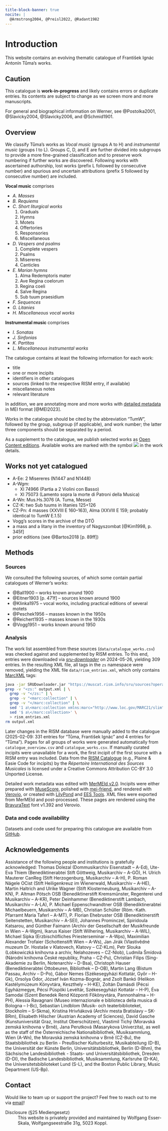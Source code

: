 ```yaml
---
title-block-banner: true
nocite: |
  @Armstrong2004, @Preisl2022, @Radant1982
---
```


# Introduction {.unnumbered}

This website contains an evolving thematic catalogue of František Ignác Antonín Tůma's works.

::: {.callout-important}
## Caution

This catalogue is **work-in-progress** and likely contains errors or duplicate entries. Its contents are subject to change as we screen more and more manuscripts.
:::

For general and biographical information on Werner, see @Postolka2001, @Slavicky2004, @Slavicky2006, and @Schmid1901.


## Overview

We classify Tůma's works as *Vocal music* (groups A to H) and *instrumental music* (groups I to L). Groups C, D, and E are further divided into subgroups to provide a more fine-grained classification and to preserve work numbering if further works are discovered. Following works with ascertained authorship, lost works (prefix L followed by consecutive number) and spurious and uncertain attributions (prefix S followed by consecutive number) are included.

**Vocal music** comprises

- *A. Masses*<br/>
- *B. Requiems*
- *C. Short liturgical works*<br/>
  (1) Graduals<br/>
  (2) Hymns<br/>
  (3) Motets<br/>
  (4) Offertories<br/>
  (5) Responsories<br/>
  (6) Miscellaneous
- *D. Vespers and psalms*<br/>
  (1) Complete vespers<br/>
  (2) Psalms<br/>
  (3) Misereres<br/>
  (4) Canticles
- *E. Marian hymns*<br/>
  (1) Alma Redemptoris mater<br/>
  (2) Ave Regina coelorum<br/>
  (3) Regina coeli<br/>
  (4) Salve Regina<br/>
  (5) Sub tuum praesidium
- *F. Sequences*
- *G. Litanies*
- *H. Miscellaneous vocal works*

**Instrumental music** comprises

- *I. Sonatas*
- *J. Sinfonias*
- *K. Partitas*
- *L. Miscellaneous instrumental works*

The catalogue contains at least the following information for each work:

- title
- one or more incipits
- identifiers in other catalogues
- sources (linked to the respective RISM entry, if available)
- miscellaneous notes
- relevant literature

In addition, we are annotating more and more works with [detailed metadata](metadata.qmd) in MEI format [@MEI2023].

Works in the catalogue should be cited by the abbreviation “TumW”, followed by the group, subgroup (if applicable), and work number; the latter three components should be separated by a period.

As a supplement to the catalogue, we publish selected works as [Open Content editions](https://edition.esser-skala.at/scores/frantisek-ignac-antonin-tuma/). Available works are marked with the symbol ![](../images/ees_link.svg) in the work details.


## Works not yet catalogued

- A-Ee: 2 Misereres (N1447 and N1448)
- A-Wgm:
  - XI 74966 (Partia a 2 Violini con Basso)
  - XI 75073 (Lamento sopra la morte di Patroni della Musica)
- A-Wn: Mus.Hs.3076 (A. Tuma, Messe)
- CZ-K: two Sub tuums in litanies 125+126
- CZ-Pn: 4 masses (XXVIII E 160–163), Alma (XXVIII E 159; probably identical to TumW E.1.5)
- Vogg's scores in the archive of the DTÖ
- a mass and a litany in the inventory of Nagyszombat [@Kim1998, p. 345f]
- prior editions (see @Bartos2018 [p. 89ff])


## Methods

### Sources

We consulted the following sources, of which some contain partial catalogues of Werner's works:

- @Ball1900 – works known around 1900
- @Eitner1903 [p. 471f] – sources known around 1900
- @Klinka1975 – vocal works, including practical editions of several motets
- @Peschek1956 – masses known in the 1950s
- @Reichert1935 – masses known in the 1930s
- @Vogg1951 – works known around 1950

### Analysis

The work list assembled from these sources (`data/catalogue_works.csv`) was checked against and supplemented by RISM entries. To this end, entries were downloaded via [*sru-downloader*](https://github.com/rism-international/sru-downloader) on 2024-05-26, yielding 309 entries. In the resulting XML file, all tags in the `zs` namespace were removed, yielding the XML file `data/rism_entries.xml`, which only contains [MarcXML](https://www.loc.gov/standards/marcxml/) tags:

```bash
java -jar SRUDownloader.jar "https://muscat.rism.info/sru/sources?operation=searchRetrieve&version=1.1&query=creator=%22T%C5%AFma,+Franti%C5%A1ek+Ign%C3%A1c%22&maximumRecords=100"
grep -v "<zs:" output.xml | \
  grep -v "</zs:" | \
  grep -v "<marc:collection" | \
  grep -v "</marc:collection" | \
  sed '1 a\<marc:collection xmlns:marc="http://www.loc.gov/MARC21/slim">' | \
  sed '$ a\</marc:collection>' \
  > rism_entries.xml
rm output.xml
```

Later changes in the RISM database were manually added to the catalogue (2025-02-09: 331 entries for “Tůma, František Ignác” and 4 entries for “Tůma”). Pages for all groups of works were generated automatically from `catalogue_overview.csv` and `catalogue_works.csv`. If manually curated incipits were unavailable for a work, the first incipit of the first source with a RISM entry was included. Data from the [RISM Catalogue](https://opac.rism.info) (e.g., Plaine & Easie Code for incipits) by the *Répertoire International des Sources Musicales* is licensed under a Creative Commons Attribution CC-BY 3.0 Unported License.

Detailed work metadata was edited with [MerMEId v2.0](https://mermeid.edirom.de/). Incipits were either prepared with [MuseScore](https://musescore.org), polished with [mei-friend](https://mei-friend.mdw.ac.at), and rendered with [Verovio](https://www.verovio.org), or created with [LilyPond](https://lilypond.org/) and [EES Tools](https://github.com/edition-esser-skala/ees-tools). XML files were exported from MerMEId and post-processed. These pages are rendered using the [BravuraText](https://github.com/steinbergmedia/bravura) font v1.392 and Verovio.


### Data and code availability

Datasets and code used for preparing this catalogue are available from [GitHub](https://github.com/edition-esser-skala/tuma-catalogue-of-works).


## Acknowledgements

Assistance of the following people and institutions is gratefully acknowledged:
Thomas Dolezal (Dommusikarchiv Eisenstadt – A-Ed),
Ute-Eva Thiem (Benediktinerabtei Stift Göttweig, Musikarchiv – A-GÖ),
H. Ulrich Mauterer CanReg (Stift Herzogenburg, Musikarchiv – A-H),
P. Roman Nägele OCist (Stift Heiligenkreuz im Wienerwald, Musikarchiv – A-HE),
Martin Haltrich and Ulrike Wagner (Stift Klosterneuburg, Musikarchiv – A-KN),
P. Altman Pötsch OSB (Benediktinerstift Kremsmünster, Regenterei und Musikarchiv – A-KR),
Peter Deinhammer (Benediktinerstift Lambach, Musikarchiv – A-LA),
P. Michael Eppenschwandtner OSB (Benediktinerabtei Michaelbeuern, Musikarchiv – A-MB),
Christian Schüller (Röm.-Kath. Pfarramt Maria Taferl – A-MT),
P. Florian Ehebruster OSB (Benediktinerstift Seitenstetten, Musikarchiv – A-SEI),
Johannes Prominczel, Spiridoula Katsarou, and Günther Faimann (Archiv der Gesellschaft der Musikfreunde in Wien – A-Wgm),
Ikarus Kaiser (Stift Wilhering, Musikarchiv – A-WIL),
Michael Sipka (Erzbischöfliches Priesterseminar – A-Wps),
Maximilian Alexander Trofaier (Schottenstift Wien – A-Ws),
Jan Jirák (Vlastivědné muzeum Dr. Hostaše v Klatovech, Klatovy – CZ-KLm),
Petr Slouka (Lobkowiczká knihovna a archiv, Nelahozeves – CZ-Nlob),
Ludmila Šmídová (Národní knihovna České republiky, Praha – CZ-Pu),
Christian Filips (Sing-Akademie zu Berlin, Notenarchiv – D-Bsa),
Christoph Hauser (Benediktinerabtei Ottobeuren, Bibliothek – D-OB),
Martin Lang (Bistum Passau, Archiv – D-Po),
Gábor Nemes (Székesegyházi Kottatár, Győr – H-Gk),
Orsolya Ódor, József Iván Kozma-Bognár, and Zsolt Bankó (Helikon Kastélymúzeum Könyvtára, Keszthely – H-KE),
Zoltán Damásdi (Pécsi Egyházmegye, Pécsi Püspöki Levéltár, Székesegyházi Kottatár – H-P),
Éva Samodai (Szent Benedek Rend Központi Főkönyvtára, Pannonhalma – H-PH),
Alessia Ravagnani (Museo internazionale e biblioteca della musica di Bologna – I-Bc),
Sebastian Lindblom (Musik- och teaterbiblioteket, Stockholm – S-Skma),
Kristína Hrivňáková (Archív mesta Bratislavy – SK-BRm),
Elisabeth Hilscher (Austrian Academy of Sciences),
David Gasche (Kunstuniversität Graz, Institut Oberschützen),
Vlastimil Tichý (Moravská zemská knihovna v Brně),
Jana Perutková (Masarykova Univerzita),
as well as the staff of
the Österreichische Nationalbibliothek, Musiksammlung, Wien (A-Wn),
the Moravská zemská knihovna v Brně (CZ-Bu),
the Staatsbibliothek zu Berlin - Preußischer Kulturbesitz, Musikabteilung (D-B),
the Universität der Künste Berlin, Universitätsbibliothek, Berlin (D-Bhm),
the Sächsische Landesbibliothek - Staats- und Universitätsbibliothek, Dresden (D-Dl),
the Badische Landesbibliothek, Musiksammlung, Karlsruhe (D-KA),
the Universitetsbiblioteket Lund (S-L),
and the Boston Public Library, Music Department (US-Bp).


## Contact

Would like to team up or support the project? Feel free to reach out to me via [email](mailto:wolfgang@esser-skala.at)!

Disclosure (§25 Mediengesetz)
: This website is privately provided and maintained by Wolfgang Esser-Skala, Wolfgangseestraße 31g, 5023 Koppl.

